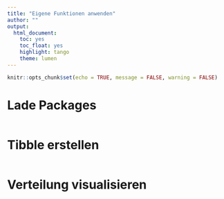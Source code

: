 ```yaml
---
title: "Eigene Funktionen anwenden"
author: ""
output: 
  html_document: 
    toc: yes
    toc_float: yes
    highlight: tango
    theme: lumen
---
```


```r
knitr::opts_chunk$set(echo = TRUE, message = FALSE, warning = FALSE)
```

# Lade Packages

```r


```


# Tibble erstellen

```r


```

# Verteilung visualisieren

```r


```



